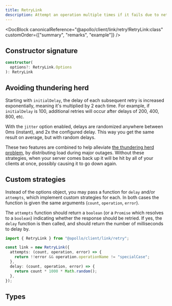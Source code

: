 ```yaml
---
title: RetryLink
description: Attempt an operation multiple times if it fails due to network or server errors.
---
```


<DocBlock
  canonicalReference="@apollo/client/link/retry!RetryLink:class"
  customOrder={["summary", "remarks", "example"]}
/>

## Constructor signature

```ts
constructor(
  options?: RetryLink.Options
): RetryLink
```

## Avoiding thundering herd

Starting with `initialDelay`, the delay of each subsequent retry is increased exponentially, meaning it's multiplied by 2 each time. For example, if `initialDelay` is 100, additional retries will occur after delays of 200, 400, 800, etc.

With the `jitter` option enabled, delays are randomized anywhere between 0ms (instant), and 2x the configured delay. This way you get the same result on average, but with random delays.

These two features are combined to help alleviate [the thundering herd problem](https://en.wikipedia.org/wiki/Thundering_herd_problem), by distributing load during major outages. Without these strategies, when your server comes back up it will be hit by all of your clients at once, possibly causing it to go down again.

## Custom strategies

Instead of the options object, you may pass a function for `delay` and/or `attempts`, which implement custom strategies for each. In both cases the function is given the same arguments (`count`, `operation`, `error`).

The `attempts` function should return a `boolean` (or a `Promise` which resolves to a `boolean`) indicating whether the response should be retried. If yes, the `delay` function is then called, and should return the number of milliseconds to delay by.

```ts
import { RetryLink } from "@apollo/client/link/retry";

const link = new RetryLink({
  attempts: (count, operation, error) => {
    return !!error && operation.operationName != "specialCase";
  },
  delay: (count, operation, error) => {
    return count * 1000 * Math.random();
  },
});
```

## Types

<InterfaceDetails
  canonicalReference="@apollo/client/link/retry!DelayFunction:interface"
  headingLevel={3}
  displayName="DelayFunction"
/>

<InterfaceDetails
  canonicalReference="@apollo/client/link/retry!RetryFunction:interface"
  headingLevel={3}
  displayName="RetryFunction"
/>

<InterfaceDetails
  canonicalReference="@apollo/client/link/retry!RetryLink.Options:interface"
  headingLevel={3}
  displayName="RetryLink.Options"
/>

<InterfaceDetails
  canonicalReference="@apollo/client/link/retry!DelayFunctionOptions:interface"
  headingLevel={3}
  displayName="DelayFunctionOptions"
/>

<InterfaceDetails
  canonicalReference="@apollo/client/link/retry!RetryFunctionOptions:interface"
  headingLevel={3}
  displayName="RetryFunctionOptions"
/>
